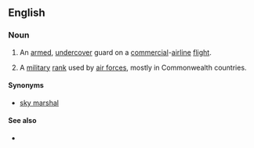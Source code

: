 {{also|Air Marshal}}
==English==
{{wikipedia}}

===Noun===
{{en-noun|sg=[[air]] [[marshal]]}}

# {{US|law enforcement}} An [[armed]], [[undercover]] guard on a [[commercial]]-[[airline]] [[flight]].
# {{military}} A [[military]] [[rank]] used by [[air force]]s, mostly in Commonwealth countries.

====Synonyms====
* {{sense|law enforcement}} [[sky marshal]]

====See also====
* {{sense|law enforcement}} {{pedia|Federal Air Marshal Service}}
